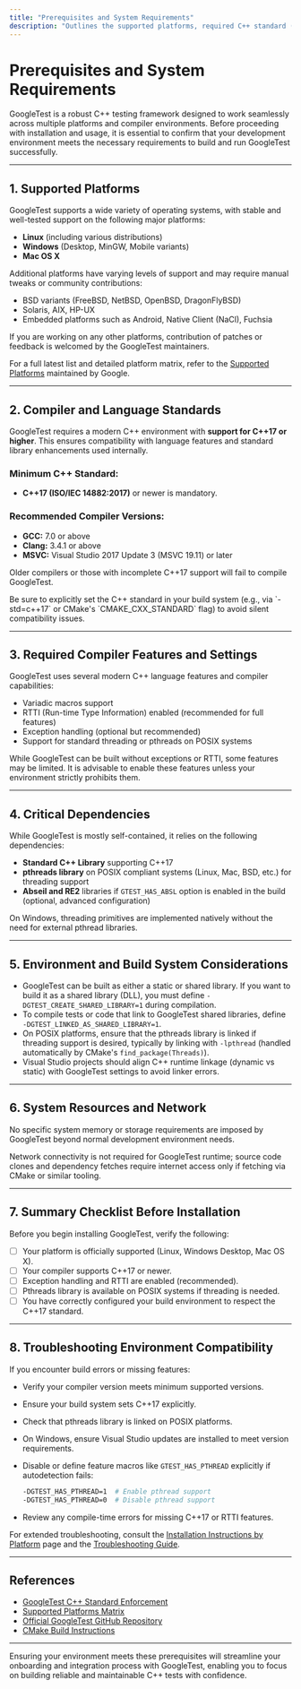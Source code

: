 ```yaml
---
title: "Prerequisites and System Requirements"
description: "Outlines the supported platforms, required C++ standard (C++17 or higher), compilers, and any critical dependencies. Equips users with the essential knowledge to confirm their environment is compatible before beginning the installation process."
---
```


# Prerequisites and System Requirements

GoogleTest is a robust C++ testing framework designed to work seamlessly across multiple platforms and compiler environments. Before proceeding with installation and usage, it is essential to confirm that your development environment meets the necessary requirements to build and run GoogleTest successfully.

---

## 1. Supported Platforms

GoogleTest supports a wide variety of operating systems, with stable and well-tested support on the following major platforms:

- **Linux** (including various distributions)
- **Windows** (Desktop, MinGW, Mobile variants)
- **Mac OS X**

Additional platforms have varying levels of support and may require manual tweaks or community contributions:

- BSD variants (FreeBSD, NetBSD, OpenBSD, DragonFlyBSD)
- Solaris, AIX, HP-UX
- Embedded platforms such as Android, Native Client (NaCl), Fuchsia

If you are working on any other platforms, contribution of patches or feedback is welcomed by the GoogleTest maintainers.

For a full latest list and detailed platform matrix, refer to the [Supported Platforms](https://github.com/google/oss-policies-info/blob/main/foundational-cxx-support-matrix.md) maintained by Google.

---

## 2. Compiler and Language Standards

GoogleTest requires a modern C++ environment with **support for C++17 or higher**. This ensures compatibility with language features and standard library enhancements used internally.

### Minimum C++ Standard:

- **C++17 (ISO/IEC 14882:2017)** or newer is mandatory.

### Recommended Compiler Versions:

- **GCC:** 7.0 or above
- **Clang:** 3.4.1 or above
- **MSVC:** Visual Studio 2017 Update 3 (MSVC 19.11) or later

Older compilers or those with incomplete C++17 support will fail to compile GoogleTest.

<Warning>
Be sure to explicitly set the C++ standard in your build system (e.g., via `-std=c++17` or CMake's `CMAKE_CXX_STANDARD` flag) to avoid silent compatibility issues.
</Warning>

---

## 3. Required Compiler Features and Settings

GoogleTest uses several modern C++ language features and compiler capabilities:

- Variadic macros support
- RTTI (Run-time Type Information) enabled (recommended for full features)
- Exception handling (optional but recommended)
- Support for standard threading or pthreads on POSIX systems

While GoogleTest can be built without exceptions or RTTI, some features may be limited. It is advisable to enable these features unless your environment strictly prohibits them.

---

## 4. Critical Dependencies

While GoogleTest is mostly self-contained, it relies on the following dependencies:

- **Standard C++ Library** supporting C++17
- **pthreads library** on POSIX compliant systems (Linux, Mac, BSD, etc.) for threading support
- **Abseil and RE2** libraries if `GTEST_HAS_ABSL` option is enabled in the build (optional, advanced configuration)

On Windows, threading primitives are implemented natively without the need for external pthread libraries.

---

## 5. Environment and Build System Considerations

- GoogleTest can be built as either a static or shared library. If you want to build it as a shared library (DLL), you must define `-DGTEST_CREATE_SHARED_LIBRARY=1` during compilation.
- To compile tests or code that link to GoogleTest shared libraries, define `-DGTEST_LINKED_AS_SHARED_LIBRARY=1`.
- On POSIX platforms, ensure that the pthreads library is linked if threading support is desired, typically by linking with `-lpthread` (handled automatically by CMake's `find_package(Threads)`).
- Visual Studio projects should align C++ runtime linkage (dynamic vs static) with GoogleTest settings to avoid linker errors.

---

## 6. System Resources and Network

No specific system memory or storage requirements are imposed by GoogleTest beyond normal development environment needs.

Network connectivity is not required for GoogleTest runtime; source code clones and dependency fetches require internet access only if fetching via CMake or similar tooling.

---

## 7. Summary Checklist Before Installation

Before you begin installing GoogleTest, verify the following:

- [ ] Your platform is officially supported (Linux, Windows Desktop, Mac OS X).
- [ ] Your compiler supports C++17 or newer.
- [ ] Exception handling and RTTI are enabled (recommended).
- [ ] Pthreads library is available on POSIX systems if threading is needed.
- [ ] You have correctly configured your build environment to respect the C++17 standard.

---

## 8. Troubleshooting Environment Compatibility

If you encounter build errors or missing features:

- Verify your compiler version meets minimum supported versions.
- Ensure your build system sets C++17 explicitly.
- Check that pthreads library is linked on POSIX platforms.
- On Windows, ensure Visual Studio updates are installed to meet version requirements.
- Disable or define feature macros like `GTEST_HAS_PTHREAD` explicitly if autodetection fails:

  ```sh
  -DGTEST_HAS_PTHREAD=1  # Enable pthread support
  -DGTEST_HAS_PTHREAD=0  # Disable pthread support
  ```

- Review any compile-time errors for missing C++17 or RTTI features.

For extended troubleshooting, consult the [Installation Instructions by Platform](../setup-and-installation/installation-platforms) page and the [Troubleshooting Guide](../first-test-experience/troubleshooting-and-validation).

---

## References

- [GoogleTest C++ Standard Enforcement](https://github.com/google/googletest/blob/main/googletest/include/gtest/internal/gtest-port.h#L92-L106)
- [Supported Platforms Matrix](https://github.com/google/oss-policies-info/blob/main/foundational-cxx-support-matrix.md)
- [Official GoogleTest GitHub Repository](https://github.com/google/googletest)
- [CMake Build Instructions](../setup-and-installation/installation-platforms)

---

Ensuring your environment meets these prerequisites will streamline your onboarding and integration process with GoogleTest, enabling you to focus on building reliable and maintainable C++ tests with confidence.
